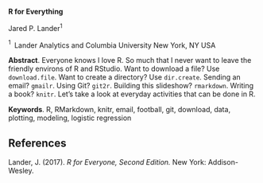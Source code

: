 <span>**R for Everything**</span>

Jared P. Lander$^1$

$^1 \;$ Lander Analytics and Columbia University New York, NY USA

<span>**Abstract**</span>. Everyone knows I love R. So much that I never
want to leave the friendly environs of R and RStudio. Want to download a
file? Use `download.file`. Want to create a directory? Use `dir.create`.
Sending an email? `gmailr`. Using Git? `git2r`. Building this slideshow?
`rmarkdown`. Writing a book? `knitr`. Let’s take a look at everyday
activities that can be done in R.

<span>**Keywords**</span>. R, RMarkdown, knitr, email, football, git,
download, data, plotting, modeling, logistic regression

References {#references .unnumbered}
----------

Lander, J. (2017). *R for Everyone, Second Edition.* New York:
Addison-Wesley.
